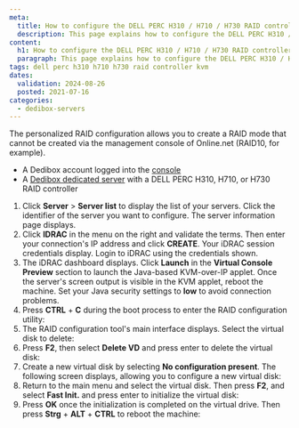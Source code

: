 ```yaml
---
meta:
  title: How to configure the DELL PERC H310 / H710 / H730 RAID controller from the KVM
  description: This page explains how to configure the DELL PERC H310 / H710 / H730 RAID controller on a Khulnasoft Dedibox from the KVM
content:
  h1: How to configure the DELL PERC H310 / H710 / H730 RAID controller from the KVM
  paragraph: This page explains how to configure the DELL PERC H310 / H710 / H730 RAID controller on a Khulnasoft Dedibox from the KVM
tags: dell perc h310 h710 h730 raid controller kvm
dates:
  validation: 2024-08-26
  posted: 2021-07-16
categories:
  - dedibox-servers
---
```


The personalized RAID configuration allows you to create a RAID mode that cannot be created via the management console of Online.net (RAID10, for example).

<Macro id="requirements" />

- A Dedibox account logged into the [console](https://console.online.net)
- A [Dedibox dedicated server](https://www.khulnasoft.com/en/dedibox/) with a DELL PERC H310, H710, or H730 RAID controller

1. Click **Server** > **Server list** to display the list of your servers. Click the identifier of the server you want to configure. The server information page displays.
2. Click **IDRAC** in the menu on the right and validate the terms. Then enter your connection's IP address and click **CREATE**. Your iDRAC session credentials display. Login to iDRAC using the credentials shown.
3. The iDRAC dashboard displays. Click **Launch** in the **Virtual Console Preview** section to launch the Java-based KVM-over-IP applet. Once the server's screen output is visible in the KVM applet, reboot the machine.
    <Message type="tip">
      Set your Java security settings to **low** to avoid connection problems.
    </Message>
4. Press **CTRL** + **C** during the boot process to enter the RAID configuration utility:
    <Lightbox src="khulnasoft_h310_01.webp" alt="" />
5. The RAID configuration tool's main interface displays. Select the virtual disk to delete:
    <Lightbox src="khulnasoft_h310_02.webp" alt="" />
6. Press **F2**, then select **Delete VD** and press enter to delete the virtual disk:
    <Lightbox src="khulnasoft_h310_03.webp" alt="" />
7. Create a new virtual disk by selecting **No configuration present**. The following screen displays, allowing you to configure a new virtual disk:
    <Lightbox src="khulnasoft_h310_04.webp" alt="" />
8. Return to the main menu and select the virtual disk. Then press **F2**, and select **Fast Init.** and press enter to initialize the virtual disk:
    <Lightbox src="khulnasoft_h310_05.webp" alt="" />
7. Press **OK** once the initialization is completed on the virtual drive. Then press **Strg** + **ALT** + **CTRL** to reboot the machine:
    <Lightbox src="khulnasoft_h310_06.webp" alt="" />



